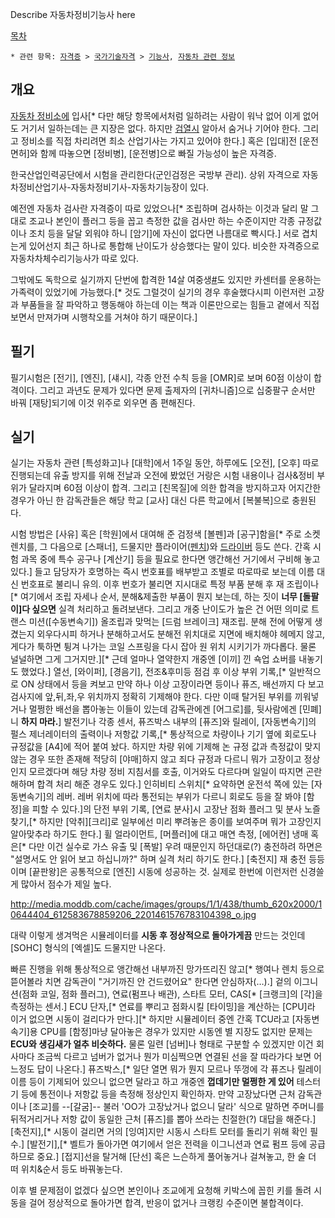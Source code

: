Describe 자동차정비기능사 here


[[목차]]
 * 관련 항목: [[자격증]] > [[국가기술자격]] > [[기능사]], [[자동차 관련 정보]]

== 개요 == 
[[자동차 정비소]]에 입사[* 다만 해당 항목에서처럼 일하려는 사람이 워낙 없어 이게 없어도 거기서 일하는데는 큰 지장은 없다. 하지만 [[검열]]시 알아서 숨거나 기어야 한다. 그리고 정비소를 직접 차리려면 최소 산업기사는 가지고 있어야 한다.] 혹은 [입대]전 [운전면허]와 함께 따놓으면 [정비병], [운전병]으로 빠질 가능성이 높은 자격증.

한국산업인력공단에서 시험을 관리한다(군인검정은 국방부 관리). 상위 자격으로 자동차정비산업기사-자동차정비기사-자동차기능장이 있다. 

예전엔 자동차 검사란 자격증이 따로 있었으나[* 조립하며 검사하는 이것과 달리 말 그대로 조교나 본인이 플러그 등을 꼽고 측정한 값을 검사만 하는 수준이지만 각종 규정값이나 조치 등을 달달 외워야 하니 [암기]에 자신이 없다면 나름대로 빡시다.] 서로 겹치는게 있어선지 최근 하나로 통합해 난이도가 상승했다는 말이 있다. 비슷한 자격증으로 자동차차체수리기능사가 따로 있다.

그밖에도 독학으로 실기까지 단번에 합격한 14살 여중생[http://www.kddnews.com/?r=home&c=3/22&uid=15320 #]도 있지만 카센터를 운용하는 가족력이 있었기에 가능했다.[* 것도 그럴것이 실기의 경우 후술했다시피 이런저런 고장과 부품들을 잘 파악하고 행동해야 하는데 이는 책과 이론만으로는 힘들고 곁에서 직접 보면서 만져가며 시행착오를 거쳐야 하기 때문이다.]

== 필기 ==
필기시험은 [전기], [엔진], [섀시], 각종 안전 수칙 등을 [OMR]로 보며 60점 이상이 합격이다. 그리고 과년도 문제가 있다면 문제 출제자의 [귀차니즘]으로 십중팔구 순서만 바꿔 [재탕]되기에 이것 위주로 외우면 좀 편해진다.
== 실기 ==
실기는 자동차 관련 [특성화고]나 [대학]에서 1주일 동안, 하루에도 [오전], [오후] 따로 진행되는데 유출 방지를 위해 전날과 오전에 봤었던 거랑은 시험 내용이나 검사&정비 부위가 달라지며 60점 이상이 합격. 그리고 [친목질]에 의한 합격을 방지하고자 어지간한 경우가 아닌 한 감독관들은 해당 학교 [교사] 대신 다른 학교에서 [복불복]으로 충원된다.

시험 방법은 [사유] 혹은 [학원]에서 대여해 준 검정색 [볼펜]과 [공구]함을[* 주로 소켓 렌치를, 그 다음으로 [스패너], 드물지만 플라이어([[펜치]])와 [[드라이버]] 등도 쓴다. 간혹 시험 과목 중에 특수 공구나 [계산기] 등을 필요로 한다면 앵간해선 거기에서 구비해 놓고 있다.] 들고 담당자가 호명하는 즉시 번호표를 배부받고 조별로 따로따로 보는데 이름 대신 번호표로 불리니 유의. 이후 번호가 불리면 지시대로 특정 부품 분해 후 재 조립이나[* 여기에서 조립 자세나 순서, 분해&제출한 부품이 뭔지 보는데, 하는 짓이 '''너무 [돌팔이]다 싶으면''' 실격 처리하고 돌려보낸다. 그리고 개중 난이도가 높은 건 어떤 의미로 트랜스 미션([수동변속기]) 올조립과 맞먹는 [드럼 브레이크] 재조립. 분해 전에 어떻게 생겼는지 외우다시피 하거나 분해하고서도 분해전 위치대로 지면에 배치해야 헤메지 않고, 게다가 툭하면 튕겨 나가는 코일 스프링을 다시 잡아 원 위치 시키기가 까다롭다. 물론 널널하면 그게 그거지만.][* 근데 얼마나 열약한지 개중엔 [이끼] 낀 쇽업 쇼버를 내놓기도 했었다.] 열선, [와이퍼], [경음기], 전조&후미등 점검 후 이상 부위 기록,[* 일반적으로 ON 상태에서 등을 켜보고 만약 하나 이상 고장이라면 등이나 퓨즈, 배선까지 다 보고 검사지에 앞,뒤,좌,우 위치까지 정확히 기제해야 한다. 다만 이때 탈거된 부위를 끼워넣거나 멀쩡한 배선을 뽑아놓는 이들이 있는데 감독관에겐 [어그로]를, 뒷사람에겐 [민폐]니 '''하지 마라.'''] 발전기나 각종 센서, 퓨즈박스 내부의 [퓨즈]와 릴레이, [자동변속기]의 펄스 제너레이터의 출력이나 저항값 기록,[* 통상적으로 차량이나 기기 옆에 회로도나 규정값을 [A4]에 적어 붙여 놨다. 하지만 차량 위에 기제해 논 규정 값과 측정값이 맞지 않는 경우 또한 존재해 적당히 [야매]하지 않고 죄다 규정과 다르니 뭐가 고장이고 정상인지 모르겠다며 해당 차량 정비 지침서를 호출, 이거와도 다르다며 일일이 따지면 곤란해하며 합격 처리 해준 경우도 있다.] 인히비티 스위치[* 요약하면 운전석 쪽에 있는 [자동변속기]의 레버. 레버 위치에 따라 통전되는 부위가 다르니 회로도 등을 잘 봐야 [함정]을 피할 수 있다.]의 단전 부위 기록, [연료 분사]시 고장난 점화 플러그 및 분사 노즐 찾기,[* 하지만 [악취][크리]로 일부에선 미리 뿌려놓은 종이를 보여주며 뭐가 고장인지 알아맞추라 하기도 한다.] 휠 얼라이먼트, [머플러]에 대고 매연 측정, [에어컨] 냉매 혹은[* 다만 이건 실수로 가스 유출 및 [폭발] 우려 때문인지 하던대로(?) 충전하려 하면은 "설명서도 안 읽어 보고 하십니까?" 하며 실격 처리 하기도 한다.] [축전지] 재 충전 등등이며 [끝판왕]은 공통적으로 [엔진] 시동에 성공하는 것. 실제로 한번에 이런저런 신경쓸게 많아서 점수가 제일 높다.

http://media.moddb.com/cache/images/groups/1/1/438/thumb_620x2000/10644404_612583678859206_2201461576783104398_o.jpg

대략 이렇게 생겨먹은 시뮬레이터를 '''시동 후 정상적으로 돌아가게끔''' 만드는 것인데 [SOHC] 형식의 [엑셀]도 드물지만 나온다.

빠른 진행을 위해 통상적으로 앵간해선 내부까진 망가뜨리진 않고[* 행여나 렌치 등으로 뜯어볼라 치면 감독관이 "거기까진 안 건드렸어요" 한다면 안심하자(…).] 겉의 이그니션(점화 코일, 점화 플러그), 연료(펌프나 배관), 스타트 모터, CAS[* [크랭크]의 [각]을 측정하는 센서.] ECU 단자,[* 연료를 뿌리고 점화시킬 [타이밍]을 계산하는 [CPU]라 이거 없으면 시동이 걸리다가 만다.][* 하지만 시뮬레이터 중엔 간혹 TCU라고 [자동변속기]용 CPU를 [함정]마냥 달아놓은 경우가 있지만 시동엔 별 지장도 없지만 문제는 '''ECU와 생김새가 얼추 비슷하다.''' 물론 일련 [넘버]나 형태로 구분할 수 있겠지만 이건 회사마다 조금씩 다르고 넘버가 없거나 뭔가 미심쩍으면 연결된 선을 잘 따라가다 보면 어느정도 답이 나온다.] 퓨즈박스,[* 일단 열면 뭐가 뭔지 모르나 뚜껑에 각 퓨즈나 릴레이 이름 등이 기제되어 있으니 없으면 달라고 하고 개중엔 '''껍데기만 멀쩡한 게 있어''' 테스터기 등에 통전이나 저항값 등을 측정해 정상인지 확인하자. 만약 고장났다면 근처 감독관이나 [조교]를 --[갈굼]-- 불러 'OO가 고장났거나 없으니 달라' 식으로 말하면 주머니를 뒤적거리거나 저항 값이 동일한 근처 [퓨즈]를 뽑아 쓰라는 친절한(?) 대답을 해준다.] [축전지],[* 시동이 걸리면 거의 [잉여]지만 시동시 스타트 모터를 돌리기 위해 확인 필수.] [발전기],[* 벨트가 돌아가면 여기에서 얻은 전력을 이그니션과 연료 펌프 등에 공급하므로 중요.] [접지]선을 탈거해 [단선] 혹은 느슨하게 풀어놓거나 걸쳐놓고, 한 술 더 떠 위치&순서 등도 바꿔놓는다.

이후 별 문제점이 없겠다 싶으면 본인이나 조교에게 요청해 키박스에 꼽힌 키를 돌려 시동을 걸어 정상적으로 돌아가면 합격, 반응이 없거나 크랭킹 수준이면 불합격이다.
